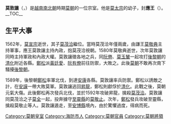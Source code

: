 '''莫敦讓'''（{{vie|v='''Mạc Đôn Nhượng'''|hn=莫敦讓}}，{{bd|？||1593年||}}）是[[越南|越南]][[南北朝_(越南)|南北朝]]時期[[莫朝|莫朝]]的一位宗室。他是[[莫太宗|莫太宗]]的幼子，封'''應王'''（{{vie|v='''Ứng vương'''|hn=應王}}）。
__TOC__
==生平大事==
1562年，[[莫宣宗|莫宣宗]]逝世，其子[[莫茂洽|莫茂洽]]繼位。當時莫茂洽年僅兩歲，由謙王[[莫敬典|莫敬典]]主持軍事，應王莫敦讓主持內政，抱莫茂洽視朝。1580年莫敬典逝世，次年莫敦讓同時主持軍政和內政大權。莫敦讓徵各地之兵，同[[阮倦|阮倦]]、[[莫玉輦|莫玉輦]]一起攻打[[後黎朝|後黎朝]]的[[清化|清化]]附近各縣。[[鄭松|鄭松]]派[[黃廷愛|黃廷愛]]、[[阮有僚|阮有僚]]前往防禦，大敗之。此後[[莫朝|莫朝]]不敢再次南下騷擾[[後黎朝|後黎朝]]。

1589年，後黎朝[[鄭松|鄭松]]率軍北伐，到達[[安康|安康]]各縣。莫敦讓率兵防禦。鄭松以誘敵之計，在[[安謨|安謨]]一帶大敗莫軍。莫敦讓逃回[[昇龍|昇龍]]，鄭松則獻俘於[[清化|清化]]。此戰之後，莫朝元氣大傷。此後鄭松再次發兵北伐，並於1592年攻破昇龍，擒殺[[莫茂洽|莫茂洽]]。莫敦讓同莫茂洽之子[[莫全|莫全]]一起，投奔據守[[至靈縣|至靈縣]]的[[莫敬止|莫敬止]]。次年，[[鄭松|鄭松]]發兵攻破至靈縣，擒殺莫敬止等人。莫敦讓遁走，至[[安博縣|安博縣]]境內，由於驚懼過度，得病而死。
{{越南人物小作品}}
[[Category:莫朝皇室|Category:莫朝皇室]]
[[Category:海防市人|Category:海防市人]]
[[Category:莫朝官員|Category:莫朝官員]]
[[Category:莫朝將領|Category:莫朝將領]]